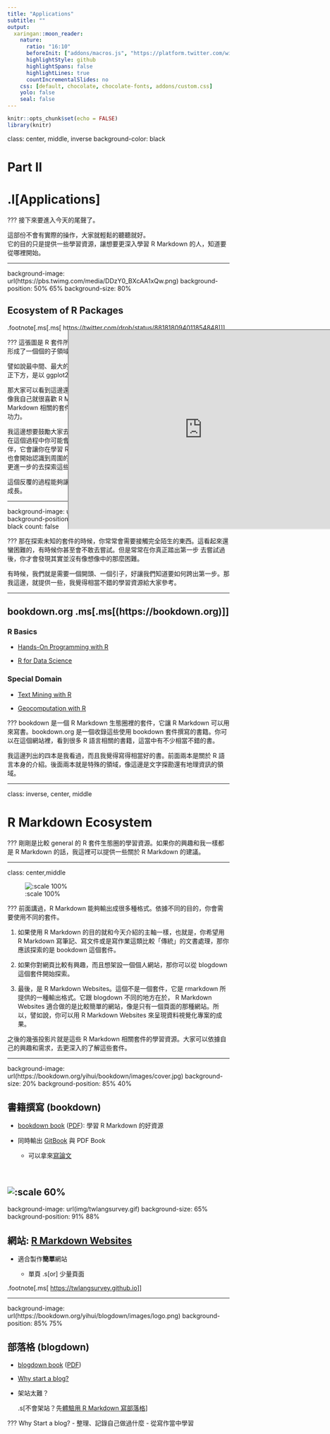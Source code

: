 ```yaml
---
title: "Applications"
subtitle: ""
output:
  xaringan::moon_reader:
    nature:
      ratio: "16:10"
      beforeInit: ["addons/macros.js", "https://platform.twitter.com/widgets.js"]
      highlightStyle: github
      highlightSpans: false
      highlightLines: true
      countIncrementalSlides: no
    css: [default, chocolate, chocolate-fonts, addons/custom.css]
    yolo: false
    seal: false 
---
```


```r
knitr::opts_chunk$set(echo = FALSE)
library(knitr)
```


class: center, middle, inverse
background-color: black

# Part Ⅱ
# .l[Applications]


???
接下來要進入今天的尾聲了。

這部份不會有實際的操作，大家就輕鬆的聽聽就好。  
它的目的只是提供一些學習資源，讓想要更深入學習 R Markdown 的人，知道要從哪裡開始。

---

background-image: url(https://pbs.twimg.com/media/DDzY0_BXcAA1xQw.png)
background-position: 50% 65%
background-size: 80%

## Ecosystem of R Packages


.footnote[.ms[.ms[
https://twitter.com/drob/status/881818094011854848
]]]

???
這張圖是 R 套件所組成的一個網絡圖。從這張圖，你大概可以看出來 R 套件形成了一個個的子領域，

譬如說最中間、最大的那個就是「資料前處理」的相關套件，在「資料前處理」的正下方，是以 ggplot2 為主而形成的「資料視覺化」的相關套件。

那大家可以看到這邊還有非常多的子領域，而每個人有興趣的領域可能會不一樣。像我自己就很喜歡 R Markdown，所以我就一直在這領域裡面打滾、把 R Markdown 相關的套件都玩的很熟。這在不知不覺中，大幅的提昇了我 R 語言的功力。

我這邊想要鼓勵大家去探索 R 套件的生態圈。  
在這個過程中你可能會發現一個你很感興趣的套件，那這個套件就會是你的好夥伴，它會讓你在學習 R 語言上變得非常有動力。隨著你越來越熟悉這個套件，你也會開始認識到周圍的、其它相關的套件。這些套件或許會更有趣，那你可能就會更進一步的去探索這些套件。

這個反覆的過程能夠讓你很快樂的學習 R 語言，同時也會讓你 R 語言的功力快速成長。

---

background-image: url(https://imgy.netlify.com/gif/jump-off.gif)
background-position: center
background-size: 100%
background-color: black
count: false

???
那在探索未知的套件的時候，你常常會需要接觸完全陌生的東西。這看起來還蠻困難的，有時候你甚至會不敢去嘗試。但是常常在你真正踏出第一步 去嘗試過後，你才會發現其實並沒有像想像中的那麼困難。

有時候，我們就是需要一個開頭、一個引子，好讓我們知道要如何跨出第一步。那我這邊，就提供一些，我覺得相當不錯的學習資源給大家參考。


---

## bookdown.org .ms[.ms[(https://bookdown.org)]]


### R Basics

- [Hands-On Programming with R](https://rstudio-education.github.io/hopr)

- [R for Data Science](https://r4ds.had.co.nz)

### Special Domain

- [Text Mining with R](https://www.tidytextmining.com)

- [Geocomputation with R](https://geocompr.robinlovelace.net/)

<iframe src='https://bookdown.org/' style='position:absolute;left:38%;top:20%;width:63%;height:450px'></iframe>


???
bookdown 是一個 R Markdown 生態圈裡的套件，它讓 R Markdown 可以用來寫書。bookdown.org 是一個收錄這些使用 bookdown 套件撰寫的書籍。你可以在這個網站裡，看到很多 R 語言相關的書籍，這當中有不少相當不錯的書。

我這邊列出的四本是我看過，而且我覺得寫得相當好的書。前面兩本是關於 R 語言本身的介紹。後面兩本就是特殊的領域，像這邊是文字探勘還有地理資訊的領域。

---

class: inverse, center, middle

# R Markdown Ecosystem

???
剛剛是比較 general 的 R 套件生態圈的學習資源。如果你的興趣和我一樣都是 R Markdown 的話，我這裡可以提供一些關於 R Markdown 的建議。

---

class: center,middle


![:scale 100%](img/rmd_eco.svg)

???
前面講過，R Markdown 能夠輸出成很多種格式。依據不同的目的，你會需要使用不同的套件。

1. 如果使用 R Markdown 的目的就和今天介紹的主軸一樣，也就是，你希望用 R Markdown 寫筆記、寫文件或是寫作業這類比較「傳統」的文書處理，那你應該探索的是 bookdown 這個套件。

2. 如果你對網頁比較有興趣，而且想架設一個個人網站，那你可以從 blogdown 這個套件開始探索。

3. 最後，是 R Markdown Websites。這個不是一個套件，它是 rmarkdown 所提供的一種輸出格式。它跟 blogdown 不同的地方在於， R Markdown Websites 適合做的是比較簡單的網站，像是只有一個頁面的那種網站。所以，譬如說，你可以用 R Markdown Websites 來呈現資料視覺化專案的成果。

之後的幾張投影片就是這些 R Markdown 相關套件的學習資源。大家可以依據自己的興趣和需求，去更深入的了解這些套件。

---

background-image: url(https://bookdown.org/yihui/bookdown/images/cover.jpg)
background-size: 20%
background-position: 85% 40%

## 書籍撰寫 (bookdown)

- [bookdown book](https://bookdown.org/yihui/bookdown) ([PDF](https://bookdown.org/yihui/bookdown/bookdown.pdf)): 學習 R Markdown 的好資源

- 同時輸出 [GitBook](https://www.gitbook.com) 與 PDF Book
    - 可以拿來[寫論文](https://github.com/liao961120/ntuthesis)

<br>

![:scale 60%](img/gitbook.png)
---

background-image: url(img/twlangsurvey.gif)
background-size: 65%
background-position: 91% 88%

## 網站: [R Markdown Websites](https://bookdown.org/yihui/rmarkdown/rmarkdown-site.html)

- 適合製作**簡單**網站

  - 單頁 .s[or] 少量頁面


.footnote[.ms[
<https://twlangsurvey.github.io>
]]

---

background-image: url(https://bookdown.org/yihui/blogdown/images/logo.png)
background-position: 85% 75%

## 部落格 (blogdown)

- [blogdown book](https://bookdown.org/yihui/blogdown) ([PDF](https://bookdown.org/yihui/blogdown/blogdown.pdf))
  

- [Why start a blog?](http://varianceexplained.org/r/start-blog)

- 架站太難？

  .s[不會架站？先[體驗用 R Markdown 寫部落格](https://collabin.netlify.com/info/about)]

???
Why Start a blog?
- 整理、記錄自己做過什麼
- 從寫作當中學習